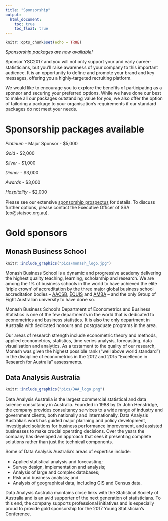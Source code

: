 ```yaml
---
title: "Sponsorship"
output:
  html_document:
    toc: true
    toc_float: true
---
```


```r
knitr::opts_chunk$set(echo = TRUE)
```

*Sponsorship packages are now available!*

Sponsor YSC2017 and you will not only support your and early career-statisticians, but you’ll raise awareness of your company to this important audience. It is an opportunity to define and promote your brand and key messages, offering you a highly-targeted recruiting platform.

We would like to encourage you to explore the benefits of participating as a sponsor and securing your preferred options. While we have done our best to make all our packages outstanding value for you, we also offer the option of tailoring a package to your organisation's requirements if our standard packages do not meet your needs.

# Sponsorship packages available

*Platinum* – Major Sponsor - $5,000

*Gold* - $2,000

*Silver* - $1,000

*Dinner* - $3,000

*Awards* - $3,000

*Hospitality* - $2,000 

Please see our extensive [sponsorship prospectus](http://www.statsoc.org.au/wp-content/uploads/2017/01/YSC17-Sponsorship-Prospectus.pdf) for details. To discuss further options, please contact the Executive Officer of SSA (eo@statsoc.org.au). 

# Gold sponsors

## Monash Business School


```r

knitr::include_graphics("pics/monash_logo.jpg")

```


Monash Business School is a dynamic and progressive academy delivering the highest quality teaching, learning, scholarship and research. We are among the 1% of business schools in the world to have achieved the elite 'triple crown' of accreditation by the three major global business school accreditation bodies – [AACSB](http://www.aacsb.edu/), [EQUIS](https://www.efmd.org/accreditation-main/equis) and [AMBA](http://www.aacsb.edu/) – and the only Group of Eight Australian university to have done so.

Monash Business School’s Department of Econometrics and Business Statistics is one of the few departments in the world that is dedicated to econometrics and business statistics. It is also the only department in Australia with dedicated honours and postgraduate programs in the area.

Our areas of research strength include econometric theory and methods, applied econometrics, statistics, time series analysis, forecasting, data visualisation and analytics. As a testament to the quality of our research, Monash was given the highest possible rank (“well above world standard”) in the discipline of econometrics in the 2012 and 2015 “Excellence in Research for Australia” assessments.

## Data Analysis Australia



```r

knitr::include_graphics("pics/DAA_logo.png")

```


Data Analysis Australia is the largest commercial statistical and data science consultancy in Australia. Founded in 1988 by Dr John Henstridge, the company provides consultancy services to a wide range of industry and government clients, both nationally and internationally. Data Analysis Australia’s work has guided major planning and policy development, investigated solutions for business performance improvement, and assisted businesses to make crucial operating decisions. Over the years the company has developed an approach that sees it presenting complete solutions rather than just the technical components.

Some of Data Analysis Australia’s areas of expertise include:


* Applied statistical analysis and forecasting;
* Survey design, implementation and analysis;
* Analysis of large and complex databases;
* Risk and business analysis; and
* Analysis of geographical data, including GIS and Census data.

Data Analysis Australia maintains close links with the Statistical Society of Australia and is an avid supporter of the next generation of statisticians. To this end, the company supports professional initiatives and is especially proud to provide gold sponsorship for the 2017 Young Statistician’s Conference.
